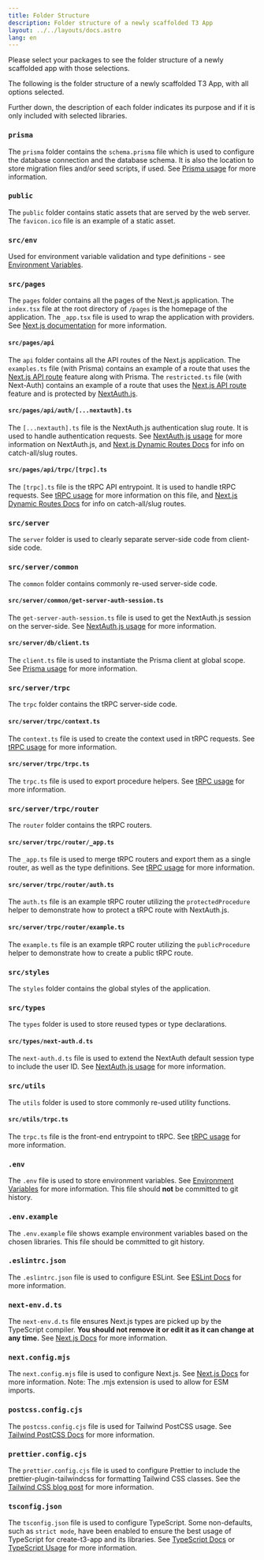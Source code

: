 ```yaml
---
title: Folder Structure
description: Folder structure of a newly scaffolded T3 App
layout: ../../layouts/docs.astro
lang: en
---
```



Please select your packages to see the folder structure of a newly scaffolded app with those selections.

<Form />

The following is the folder structure of a newly scaffolded T3 App, with all options selected.

Further down, the description of each folder indicates its purpose and if it is only included with selected libraries.

<Diagram />

<div data-components="prisma">

### `prisma`

The `prisma` folder contains the `schema.prisma` file which is used to configure the database connection and the database schema. It is also the location to store migration files and/or seed scripts, if used. See [Prisma usage](/en/usage/prisma) for more information.

</div>
<div>

### `public`

The `public` folder contains static assets that are served by the web server. The `favicon.ico` file is an example of a static asset.

</div>
<div>

### `src/env`

Used for environment variable validation and type definitions - see [Environment Variables](usage/env-variables).

</div>
<div>

### `src/pages`

The `pages` folder contains all the pages of the Next.js application. The `index.tsx` file at the root directory of `/pages` is the homepage of the application. The `_app.tsx` file is used to wrap the application with providers. See [Next.js documentation](https://nextjs.org/docs/basic-features/pages) for more information.

</div>
<div data-components="nextauth trpc">

#### `src/pages/api`

The `api` folder contains all the API routes of the Next.js application. The `examples.ts` file (with Prisma) contains an example of a route that uses the [Next.js API route](https://nextjs.org/docs/api-routes/introduction) feature along with Prisma. The `restricted.ts` file (with Next-Auth) contains an example of a route that uses the [Next.js API route](https://nextjs.org/docs/api-routes/introduction) feature and is protected by [NextAuth.js](https://next-auth.js.org/).

</div>
<div data-components="nextauth">

#### `src/pages/api/auth/[...nextauth].ts`

The `[...nextauth].ts` file is the NextAuth.js authentication slug route. It is used to handle authentication requests. See [NextAuth.js usage](usage/next-auth) for more information on NextAuth.js, and [Next.js Dynamic Routes Docs](https://nextjs.org/docs/routing/dynamic-routes) for info on catch-all/slug routes.

</div>
<div data-components="trpc">

#### `src/pages/api/trpc/[trpc].ts`

The `[trpc].ts` file is the tRPC API entrypoint. It is used to handle tRPC requests. See [tRPC usage](usage/trpc#-pagesapitrpctrpcts) for more information on this file, and [Next.js Dynamic Routes Docs](https://nextjs.org/docs/routing/dynamic-routes) for info on catch-all/slug routes.

</div>
<div data-components="trpc prisma">

### `src/server`

The `server` folder is used to clearly separate server-side code from client-side code.

</div>
<div data-components="nextauth+trpc">

### `src/server/common`

The `common` folder contains commonly re-used server-side code.

</div>
<div data-components="nextauth+trpc">

#### `src/server/common/get-server-auth-session.ts`

The `get-server-auth-session.ts` file is used to get the NextAuth.js session on the server-side. See [NextAuth.js usage](usage/next-auth#usage-with-trpc) for more information.

</div>
<div data-components="prisma">

#### `src/server/db/client.ts`

The `client.ts` file is used to instantiate the Prisma client at global scope. See [Prisma usage](usage/prisma#prisma-client) for more information.

</div>
<div data-components="trpc">

### `src/server/trpc`

The `trpc` folder contains the tRPC server-side code.

</div>
<div data-components="trpc">

#### `src/server/trpc/context.ts`

The `context.ts` file is used to create the context used in tRPC requests. See [tRPC usage](usage/trpc#-servertrpccontextts) for more information.

</div>
<div data-components="trpc">

#### `src/server/trpc/trpc.ts`

The `trpc.ts` file is used to export procedure helpers. See [tRPC usage](usage/trpc#-servertrpctrpcts) for more information.

</div>
<div data-components="trpc">

### `src/server/trpc/router`

The `router` folder contains the tRPC routers.

</div>
<div data-components="trpc">

#### `src/server/trpc/router/_app.ts`

The `_app.ts` file is used to merge tRPC routers and export them as a single router, as well as the type definitions. See [tRPC usage](usage/trpc#-servertrpcrouterts) for more information.

</div>
<div data-components="nextauth+trpc">

#### `src/server/trpc/router/auth.ts`

The `auth.ts` file is an example tRPC router utilizing the `protectedProcedure` helper to demonstrate how to protect a tRPC route with NextAuth.js.

</div>
<div data-components="trpc">

#### `src/server/trpc/router/example.ts`

The `example.ts` file is an example tRPC router utilizing the `publicProcedure` helper to demonstrate how to create a public tRPC route.

</div>
<div>

### `src/styles`

The `styles` folder contains the global styles of the application.

</div>
<div data-components="nextauth">

### `src/types`

The `types` folder is used to store reused types or type declarations.

</div>
<div data-components="nextauth">

#### `src/types/next-auth.d.ts`

The `next-auth.d.ts` file is used to extend the NextAuth default session type to include the user ID. See [NextAuth.js usage](usage/next-auth#inclusion-of-userid-on-the-session) for more information.

</div>
<div data-components="trpc">

### `src/utils`

The `utils` folder is used to store commonly re-used utility functions.

</div>
<div data-components="trpc">

#### `src/utils/trpc.ts`

The `trpc.ts` file is the front-end entrypoint to tRPC. See [tRPC usage](usage/trpc#-utilstrpcts) for more information.

</div>
<div>

### `.env`

The `.env` file is used to store environment variables. See [Environment Variables](usage/env-variables) for more information. This file should **not** be committed to git history.

</div>
<div>

### `.env.example`

The `.env.example` file shows example environment variables based on the chosen libraries. This file should be committed to git history.

</div>
<div>

### `.eslintrc.json`

The `.eslintrc.json` file is used to configure ESLint. See [ESLint Docs](https://eslint.org/docs/latest/user-guide/configuring/configuration-files) for more information.

</div>
<div>

### `next-env.d.ts`

The `next-env.d.ts` file ensures Next.js types are picked up by the TypeScript compiler. **You should not remove it or edit it as it can change at any time.** See [Next.js Docs](https://nextjs.org/docs/basic-features/typescript#existing-projects) for more information.

</div>
<div>

### `next.config.mjs`

The `next.config.mjs` file is used to configure Next.js. See [Next.js Docs](https://nextjs.org/docs/api-reference/next.config.js/introduction) for more information. Note: The .mjs extension is used to allow for ESM imports.

</div>
<div data-components="tailwind">

### `postcss.config.cjs`

The `postcss.config.cjs` file is used for Tailwind PostCSS usage. See [Tailwind PostCSS Docs](https://tailwindcss.com/docs/installation/using-postcss) for more information.

</div>
<div data-components="tailwind">

### `prettier.config.cjs`

The `prettier.config.cjs` file is used to configure Prettier to include the prettier-plugin-tailwindcss for formatting Tailwind CSS classes. See the [Tailwind CSS blog post](https://tailwindcss.com/blog/automatic-class-sorting-with-prettier) for more information.

</div>
<div>

### `tsconfig.json`

The `tsconfig.json` file is used to configure TypeScript. Some non-defaults, such as `strict mode`, have been enabled to ensure the best usage of TypeScript for create-t3-app and its libraries. See [TypeScript Docs](https://www.typescriptlang.org/docs/handbook/tsconfig-json.html) or [TypeScript Usage](usage/typescript) for more information.

</div>
